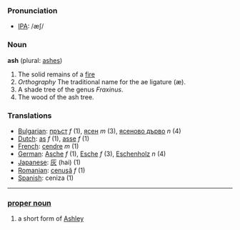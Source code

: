 === Pronunciation ===
*[[International Phonetic Alphabet|IPA]]: /æʃ/

=== Noun ===

'''ash''' (plural: [[ashes]])

#The solid remains of a [[fire]]
#''Orthography'' The traditional name for the ae ligature (æ).
#A shade tree of the genus ''Fraxinus''.
#The wood of the ash tree.

=== Translations ===
*[[Bulgarian]]: [[пръст]] ''f'' (1), [[ясен]] ''m'' (3), [[ясеново дърво]] ''n'' (4)
*[[Dutch]]: [[as]] ''f'' (1), [[asse]] ''f'' (1)
*[[French]]: [[cendre]] ''m'' (1)
*[[German]]: [[Asche]] ''f'' (1), [[Esche]] ''f'' (3), [[Eschenholz]] ''n'' (4)
*[[Japanese]]: [[灰]] (hai) (1)
*[[Romanian]]: [[cenuşă]] ''f'' (1)
*[[Spanish]]: ceniza (1)

----

===[[proper noun]]===

# a short form of [[Ashley]]